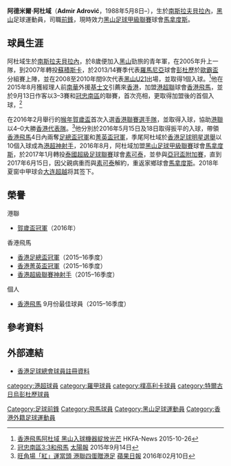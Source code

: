 
{{Infobox football biography
| name        = 阿杜域 <br> Admir Adrović
| image       = Admir Adrović.jpg
| fullname    = Admir Adrović
| nickname    = 
| birth_date  = {{birth date and age|1988|5|8}} 
| birth_place = [[南斯拉夫|南斯拉夫]]，[[貝拉內|貝拉內]]
| height      = {{height|m=1.88}}
| position    = [[前鋒_(足球)|前鋒]]
| currentclub = [[素可泰足球會|素可泰]]
| clubnumber  = 9
| youthyears1 = 1996–2004
| youthclubs1 = {{link-en|貝拉內足球會|FK Berane|貝拉內}}
| years1  = 2005–2007
| clubs1  = {{link-en|貝拉內足球會|FK Berane|貝拉內}}
| caps1   = 27
| goals1  = 3
| years2  = 2007–2010
| clubs2  = [[尼克希奇足球俱樂部|尼克希奇]]
| caps2   = 87
| goals2  = 25
| years3  = 2010–2011
| clubs3  = → {{link-en|達瑪希吉蘭|Shahre Baran F.C.}}  
| caps3   = 5
| goals3  = 1
| years4  = 2011–2013
| clubs4  = [[布杜克諾斯特足球俱樂部|布杜克諾斯特]]
| caps4   = 58
| goals4  = 37
| years5  = 2013–2014
| clubs5  = [[特爾古日烏彭杜歷體育會|彭杜歷]]
| caps5   = 5
| goals5  = 0
| years6  = 2014
| clubs6  = [[布杜克諾斯特足球俱樂部|布杜克諾斯特]]
| caps6   = 17
| goals6  = 11
| years7  = 2014–2015
| clubs7  = [[阿爾慕哈瑞克體育會|阿爾慕哈瑞克]]
| caps7   = 
| goals7  = 
| years8  = 2015–2016
| clubs8  = [[香港飛馬足球會|香港飛馬]]
| caps8   = 28
| goals8  = 14
| years9  = 2016
| clubs9  = [[波德戈里察青年足球俱樂部|波德戈里察青年]]
| caps9   = 12
| goals9  = 6
| years10  = 2017
| clubs10  = [[素可泰足球會|素可泰]]
| caps10   = 16
| goals10  = 7
| years11  = 2017–
| clubs11  = [[波德戈里察青年足球俱樂部|波德戈里察青年]]
| caps11   = 0
| goals11  = 0
| years11  = 2018–
| clubs11  = [[大连超越足球俱樂部|大连超越]]
| nationalyears1 = 2008–2010
| nationalteam1  = [[黑山21歲以下國家足球隊|黑山U21]]
| nationalcaps1  = 9
| nationalgoals1 = 1
| pcupdate = 2016年5月20日
| ntupdate = 2015年11月18日
}}

'''阿德米爾·阿杜域'''（'''Admir Adrović'''，1988年5月8日–），生於[[南斯拉夫|南斯拉夫]][[貝拉內|貝拉內]]，[[黑山|黑山]]足球運動員，司職[[前鋒_(足球)|前鋒]]，現時效力[[黑山足球甲級聯賽|黑山足球甲級聯賽]]球會[[波德戈里察青年足球俱樂部|馬拿度斯]]。

==球員生涯==
阿杜域生於[[南斯拉夫|南斯拉夫]][[貝拉內|貝拉內]]，於8歲便加入[[黑山|黑山]]勁旅{{link-en|貝拉內足球會|FK Berane|貝拉內}}的青年軍，在2005年升上{{link-en|貝拉內足球會|FK Berane|貝拉內}}一隊，到2007年轉投[[尼克希奇足球俱樂部|蘇積斯卡]]，於2013/14賽季代表[[羅馬尼亞|羅馬尼亞]]球會[[特爾古日烏彭杜歷體育會|彭杜歷]]於[[歐霸盃|歐霸盃]]分組賽上陣，並在2008至2010年間9次代表[[黑山21歲以下國家足球隊|黑山U21]]出場，並取得1個入球。<ref>[https://www.hkfa.com/news_details/13273 香港飛馬阿杜域 黑山入球機器綻放光芒] {{Wayback|url=https://www.hkfa.com/news_details/13273 |date=20170305063338 }} HKFA-News 2015-10-26</ref>他在2015年8月獲經理人前[[南華足球隊|南華]]外援[[馬特亞·凱日曼|基士文]]引薦來[[香港|香港]]，加盟[[港超聯|港超聯]]球會[[香港飛馬足球會|香港飛馬]]，並於9月13日作客以3–3賽和[[冠忠南區|冠忠南區]]的聯賽，首次亮相，更取得加盟後的首個入球，<ref>[http://the-sun.on.cc/cnt/sport/20150914/00514_009.html 冠忠南區3:3和飛馬] {{Wayback|url=http://the-sun.on.cc/cnt/sport/20150914/00514_009.html |date=20160610011257 }} [[太陽報|太陽報]] 2015年9月14日</ref>

在2016年2月舉行的[[2016年賀歲盃足球賽|猴年賀歲盃]]首次入選[[香港聯賽選手隊|香港聯賽選手隊]]，並取得入球，協助[[港聯|港聯]]以4–0大勝[[香港足球代表隊|香港代表隊]]。<ref>[http://hk.apple.nextmedia.com/sports/first/20160210/19485652 旺角場「紅」運當頭 港聯四蛋贈港足] {{Wayback|url=http://hk.apple.nextmedia.com/sports/first/20160210/19485652 |date=20160413224945 }} [[蘋果日報|蘋果日報]] 2016年02月10日</ref>他分別於2016年5月15日及18日取得扳平的入球，帶領[[香港飛馬足球會|香港飛馬]]4日內兩奪[[2015–16年香港足總盃|足總盃冠軍]]和[[2015–16年香港菁英盃|菁英盃冠軍]]，季尾阿杜域於[[香港足球明星選舉|香港足球明星選舉]]以10個入球成為[[香港足球明星選舉|港超神射手]]，2016年8月，阿杜域加盟[[黑山足球甲級聯賽|黑山足球甲級聯賽]]球會[[波德戈里察青年足球俱樂部|馬拿度斯]]，於2017年1月轉投[[泰國超級足球聯賽|泰國超級足球聯賽]]球會[[素可泰足球會|素可泰]]，並參與[[2017年亞洲聯賽冠軍盃|亞冠盃附加賽]]，直到2017年6月15日，因父親病重而與[[素可泰足球會|素可泰]]解約，重返家鄉球會[[波德戈里察青年足球俱樂部|馬拿度斯]]。2018年夏窗中甲球会[[大连超越足球俱樂部|大连超越]]将其签下。

==榮譽==
;港聯
* [[2016年賀歲盃足球賽|賀歲盃冠軍]]（2016年）
;香港飛馬
* [[香港足總盃|香港足總盃冠軍]]（2015–16季度）
* [[香港菁英盃|香港菁英盃冠軍]]（2015–16季度）
* [[香港超級聯賽|香港超級聯賽神射手]]（2015–16季度）
;個人
* [[香港飛馬|香港飛馬]] 9月份最佳球員（2015–16季度）

==參考資料==
{{reflist}}

==外部連結==
{{2018年中甲分类名单大连超越}}
{{港超神射手}}
* [https://www.hkfa.com/ch/club/141/detail?player=14612#gotab 香港足球總會球員註冊資料] {{Wayback|url=https://www.hkfa.com/ch/club/141/detail?player=14612#gotab |date=20191017071338 }}
{{DEFAULTSORT:Adrović,Admir}}
[[Category:足球前鋒|Category:足球前鋒]]
[[Category:飛馬球員|Category:飛馬球員]]
[[category:港超球員|category:港超球員]]
[[category:羅甲球員|category:羅甲球員]]
[[category:樸高利卡球員|category:樸高利卡球員]]
[[Category:黑山足球運動員|Category:黑山足球運動員]]
[[Category:香港外籍足球運動員|Category:香港外籍足球運動員]]
[[category:特爾古日烏彭杜歷球員|category:特爾古日烏彭杜歷球員]]
